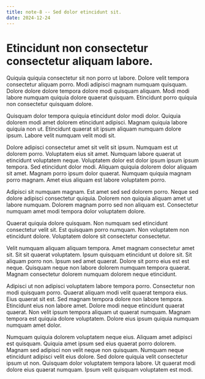 ```yaml
---
title: note-8 -- Sed dolor etincidunt sit.
date: 2024-12-24
---
```


# Etincidunt non consectetur consectetur aliquam labore.

Quiquia quiquia consectetur sit non porro ut labore. Dolore velit tempora consectetur aliquam porro. Modi adipisci magnam numquam quisquam. Dolore dolore dolore tempora dolore modi quisquam aliquam. Modi modi labore numquam quiquia dolore quaerat quisquam. Etincidunt porro quiquia non consectetur quisquam dolore.

Quisquam dolor tempora quiquia etincidunt dolor modi dolor. Quiquia dolorem modi amet dolorem etincidunt adipisci. Magnam quiquia labore quiquia non ut. Etincidunt quaerat sit ipsum aliquam numquam dolore ipsum. Labore velit numquam velit modi sit.

Dolore adipisci consectetur amet sit velit sit ipsum. Numquam est ut dolorem porro. Voluptatem eius sit amet. Numquam labore quaerat ut etincidunt voluptatem neque. Voluptatem dolor est dolor ipsum ipsum ipsum tempora. Sed etincidunt dolor modi. Aliquam quiquia dolorem dolor aliquam sit amet. Magnam porro ipsum dolor quaerat. Numquam quiquia magnam porro magnam. Amet eius aliquam est labore voluptatem porro.

Adipisci sit numquam magnam. Est amet sed sed dolorem porro. Neque sed dolore adipisci consectetur quiquia. Dolorem non quiquia aliquam amet ut labore numquam. Dolorem magnam porro sed non aliquam est. Consectetur numquam amet modi tempora dolor voluptatem dolore.

Quaerat quiquia dolore quisquam. Non numquam sed etincidunt consectetur velit sit. Est quisquam porro numquam. Non voluptatem non etincidunt dolore. Voluptatem dolore sit consectetur consectetur.

Velit numquam aliquam aliquam tempora. Amet magnam consectetur amet sit. Sit sit quaerat voluptatem. Ipsum quisquam etincidunt ut dolore sit. Sit aliquam porro non. Ipsum sed amet quaerat. Dolore sit porro eius est est neque. Quisquam neque non labore dolorem numquam tempora quaerat. Magnam consectetur dolorem numquam dolorem neque etincidunt.

Adipisci ut non adipisci voluptatem labore tempora porro. Consectetur non modi quisquam porro. Quaerat aliquam modi velit quaerat tempora eius. Eius quaerat sit est. Sed magnam tempora dolore non labore tempora. Etincidunt eius non labore amet. Dolore modi neque etincidunt quaerat quaerat. Non velit ipsum tempora aliquam ut quaerat numquam. Magnam tempora est quiquia dolore voluptatem. Dolore eius ipsum quiquia numquam numquam amet dolor.

Numquam quiquia dolorem voluptatem neque eius. Aliquam amet adipisci est quisquam. Quiquia amet ipsum sed eius quaerat porro dolorem. Magnam sed adipisci non velit neque non quisquam. Numquam neque etincidunt adipisci velit eius dolore. Sed dolore quiquia velit consectetur ipsum ut non. Quisquam dolor voluptatem tempora labore. Ut quaerat modi dolore eius quaerat numquam. Ipsum velit quisquam voluptatem est modi.

